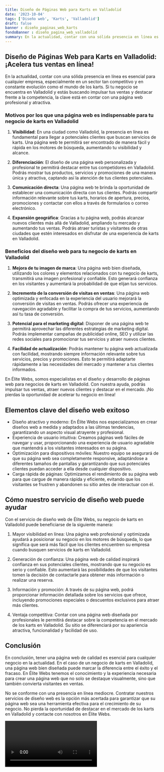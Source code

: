```yaml
---
title: Diseño de Páginas Web para Karts en Valladolid
date: '2023-10-04'
tags: ['Diseño web', 'Karts', 'Valladolid']
draft: false
banner : diseño_paginas_web_karts
fondoBanner : diseño_pagina_web_valladolid
summary: En la actualidad, contar con una sólida presencia en línea es esencial para cualquier empresa, especialmente en un sector tan competitivo y en constante evolución como el mundo de los karts. Si tu negocio se encuentra en Valladolid y estás buscando impulsar tus ventas y destacar frente a la competencia, la clave está en contar con una página web profesional y atractiva.
---
```


## Diseño de Páginas Web para Karts en Valladolid: ¡Acelera tus ventas en línea!

En la actualidad, contar con una sólida presencia en línea es esencial para cualquier empresa, especialmente en un sector tan competitivo y en constante evolución como el mundo de los karts. Si tu negocio se encuentra en Valladolid y estás buscando impulsar tus ventas y destacar frente a la competencia, la clave está en contar con una página web profesional y atractiva.

### Motivos por los que una página web es indispensable para tu negocio de karts en Valladolid

1. **Visibilidad**: En una ciudad como Valladolid, la presencia en línea es fundamental para llegar a potenciales clientes que buscan servicios de karts. Una página web te permitirá ser encontrado de manera fácil y rápida en los motores de búsqueda, aumentando tu visibilidad y alcance.

2. **Diferenciación**: El diseño de una página web personalizada y profesional te permitirá destacar entre tus competidores en Valladolid. Podrás mostrar tus productos, servicios y promociones de una manera única y atractiva, captando así la atención de tus clientes potenciales.

3. **Comunicación directa**: Una página web te brinda la oportunidad de establecer una comunicación directa con tus clientes. Podrás compartir información relevante sobre tus karts, horarios de apertura, precios, promociones y contactar con ellos a través de formularios o correo electrónico.

4. **Expansión geográfica**: Gracias a tu página web, podrás alcanzar nuevos clientes más allá de Valladolid, ampliando tu mercado y aumentando tus ventas. Podrás atraer turistas y visitantes de otras ciudades que estén interesados en disfrutar de una experiencia de karts en Valladolid.

### Beneficios del diseño web para tu negocio de karts en Valladolid

1. **Mejora de tu imagen de marca**: Una página web bien diseñada, utilizando los colores y elementos relacionados con tu negocio de karts, transmitirá una imagen profesional y confiable. Esto generará confianza en los visitantes y aumentará la probabilidad de que elijan tus servicios.

2. **Incremento de la conversión de visitas en ventas**: Una página web optimizada y enfocada en la experiencia del usuario mejorará la conversión de visitas en ventas. Podrás ofrecer una experiencia de navegación agradable y facilitar la compra de tus servicios, aumentando así tu tasa de conversión.

3. **Potencial para el marketing digital**: Disponer de una página web te permitirá aprovechar las diferentes estrategias de marketing digital. Podrás implementar campañas de publicidad online, SEO y utilizar las redes sociales para promocionar tus servicios y atraer nuevos clientes.

4. **Facilidad de actualización**: Podrás mantener tu página web actualizada con facilidad, mostrando siempre información relevante sobre tus servicios, precios y promociones. Esto te permitirá adaptarte rápidamente a las necesidades del mercado y mantener a tus clientes informados.

En Élite Webs, somos especialistas en el diseño y desarrollo de páginas web para negocios de karts en Valladolid. Con nuestra ayuda, podrás impulsar tus ventas, atraer nuevos clientes y destacar en el mercado. ¡No pierdas la oportunidad de acelerar tu negocio en línea!

<GifSeo />

<Cta />

## Elementos clave del diseño web exitoso

- Diseño atractivo y moderno: En Élite Webs nos especializamos en crear diseños web a medida y adaptados a las últimas tendencias, garantizando un aspecto visual atrayente y profesional.
- Experiencia de usuario intuitiva: Creamos páginas web fáciles de navegar y usar, proporcionando una experiencia de usuario agradable que mantendrá a los visitantes interesados en su página.
- Optimización para dispositivos móviles: Nuestro equipo se asegurará de que su página web sea completamente responsive, adaptándose a diferentes tamaños de pantallas y garantizando que sus potenciales clientes puedan acceder a ella desde cualquier dispositivo.
- Carga rápida de páginas: Optimizamos el rendimiento de su página web para que cargue de manera rápida y eficiente, evitando que los visitantes se frustren y abandonen su sitio antes de interactuar con él.

## Cómo nuestro servicio de diseño web puede ayudar

Con el servicio de diseño web de Élite Webs, su negocio de karts en Valladolid puede beneficiarse de la siguiente manera:

1. Mayor visibilidad en línea: Una página web profesional y optimizada ayudará a posicionar su negocio en los motores de búsqueda, lo que significa que será más fácil que los clientes encuentren su empresa cuando busquen servicios de karts en Valladolid.

2. Generación de confianza: Una página web de calidad inspirará confianza en sus potenciales clientes, mostrando que su negocio es serio y confiable. Esto aumentará las posibilidades de que los visitantes tomen la decisión de contactarle para obtener más información o realizar una reserva.

3. Información y promoción: A través de su página web, podrá proporcionar información detallada sobre los servicios que ofrece, incluyendo promociones especiales o descuentos exclusivos para atraer más clientes.

4. Ventaja competitiva: Contar con una página web diseñada por profesionales le permitirá destacar sobre la competencia en el mercado de los karts en Valladolid. Su sitio se diferenciará por su apariencia atractiva, funcionalidad y facilidad de uso.

## Conclusión

En conclusión, tener una página web de calidad es esencial para cualquier negocio en la actualidad. En el caso de un negocio de karts en Valladolid, una página web bien diseñada puede marcar la diferencia entre el éxito y el fracaso. En Élite Webs tenemos el conocimiento y la experiencia necesaria para crear una página web que no solo se destaque visualmente, sino que también convierta visitantes en ventas.

No se conforme con una presencia en línea mediocre. Contratar nuestros servicios de diseño web es la opción más acertada para garantizar que su página web sea una herramienta efectiva para el crecimiento de su negocio. No pierda la oportunidad de destacar en el mercado de los karts en Valladolid y contacte con nosotros en Élite Webs.

<Video />

<CtaBot job='Karts' city='Valladolid'/>

<Gmaps query='Valladolid+españa+maps' />